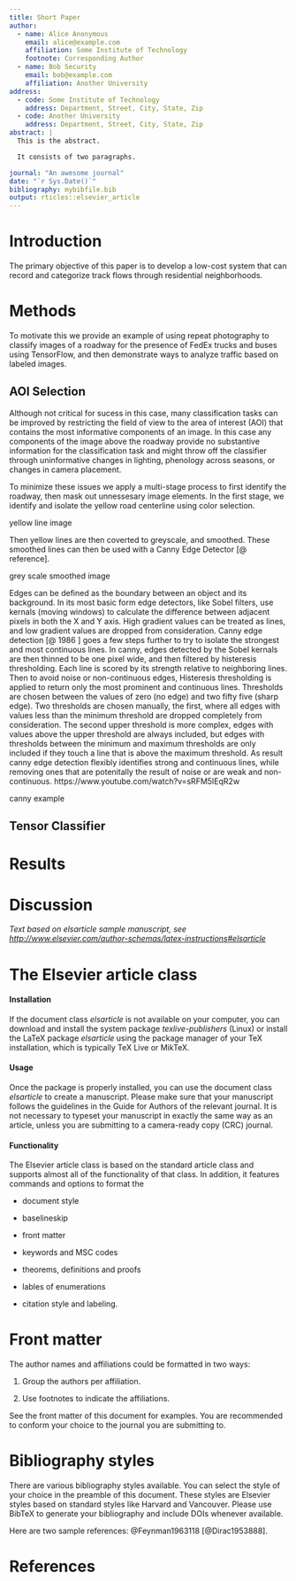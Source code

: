 ---
title: Short Paper
author:
  - name: Alice Anonymous
    email: alice@example.com
    affiliation: Some Institute of Technology
    footnote: Corresponding Author
  - name: Bob Security
    email: bob@example.com
    affiliation: Another University
address:
  - code: Some Institute of Technology
    address: Department, Street, City, State, Zip
  - code: Another University
    address: Department, Street, City, State, Zip
abstract: |
  This is the abstract.

  It consists of two paragraphs.

journal: "An awesome journal"
date: "`r Sys.Date()`"
bibliography: mybibfile.bib
output: rticles::elsevier_article
---




# Introduction

The primary objective of this paper is to develop a low-cost system that can record and categorize track flows through residential neighborhoods. 

# Methods
To motivate this we provide an example of using repeat photography to classify images of a roadway for the presence of FedEx trucks and buses using TensorFlow, and then demonstrate ways to analyze traffic based on labeled images. 

## AOI Selection
Although not critical for sucess in this case, many classification tasks can be improved by restricting the field of view to the area of interest (AOI) that contains the most informative components of an image. In this case any components of the image above the roadway provide no substantive information for the classification task and might throw off the classifier through uninformative changes in lighting, phenology across seasons, or changes in camera placement. 

To minimize these issues we apply a multi-stage process to first identify the roadway, then mask out unnessesary image elements. In the first stage, we identify and isolate 
the yellow road centerline using color selection. 

yellow line image

Then yellow lines are then coverted to greyscale, and smoothed. These smoothed lines can then be used with a Canny Edge Detector [@ reference]. 

grey scale smoothed image

 Edges can be defined as the boundary between an object and its background. In its most basic form edge detectors, like Sobel filters, use kernals (moving windows) to calculate the difference between adjacent pixels in both the X and Y axis. High gradient values can be treated as lines, and low gradient values are dropped from consideration. Canny edge detection [@ 1986 ] goes a few steps further to try to isolate the strongest and most continuous lines. In canny, edges detected by the Sobel kernals are then thinned to be one pixel wide, and then filtered by histeresis thresholding. Each line is scored by its strength relative to neighboring lines. Then to avoid noise or non-continuous edges, Histeresis thresholding is applied to return only the most prominent and continuous lines. Thresholds are chosen between the values of zero (no edge) and two fifty five (sharp edge). Two thresholds are chosen manually, the first, where all edges with values less than the minimum threshold are dropped completely from consideration. The second upper threshold is more complex, edges with values above the upper threshold are always included, but edges with thresholds between the minimum and maximum thresholds are only included if they touch a line that is above the maximum threshold. As result canny edge detection flexibly identifies strong and continuous lines, while removing ones that are potenitally the result of noise or are weak and non-continuous. https://www.youtube.com/watch?v=sRFM5IEqR2w

canny example

## Tensor Classifier


# Results 

# Discussion



_Text based on elsarticle sample manuscript, see [http://www.elsevier.com/author-schemas/latex-instructions#elsarticle](http://www.elsevier.com/author-schemas/latex-instructions#elsarticle)_


The Elsevier article class
==========================

#### Installation

If the document class *elsarticle* is not available on your computer,
you can download and install the system package *texlive-publishers*
(Linux) or install the LaTeX package *elsarticle* using the package
manager of your TeX installation, which is typically TeX Live or MikTeX.

#### Usage

Once the package is properly installed, you can use the document class
*elsarticle* to create a manuscript. Please make sure that your
manuscript follows the guidelines in the Guide for Authors of the
relevant journal. It is not necessary to typeset your manuscript in
exactly the same way as an article, unless you are submitting to a
camera-ready copy (CRC) journal.

#### Functionality

The Elsevier article class is based on the standard article class and
supports almost all of the functionality of that class. In addition, it
features commands and options to format the

-   document style

-   baselineskip

-   front matter

-   keywords and MSC codes

-   theorems, definitions and proofs

-   lables of enumerations

-   citation style and labeling.

Front matter
============

The author names and affiliations could be formatted in two ways:

(1) Group the authors per affiliation.

(2) Use footnotes to indicate the affiliations.

See the front matter of this document for examples. You are recommended
to conform your choice to the journal you are submitting to.

Bibliography styles
===================

There are various bibliography styles available. You can select the
style of your choice in the preamble of this document. These styles are
Elsevier styles based on standard styles like Harvard and Vancouver.
Please use BibTeX to generate your bibliography and include DOIs
whenever available.

Here are two sample references: @Feynman1963118 [@Dirac1953888].

References {#references .unnumbered}
==========
